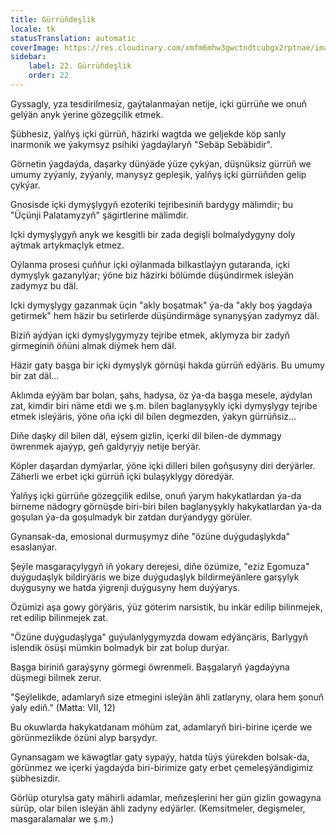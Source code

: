 ```yaml
---
title: Gürrüňdeşlik
locale: tk
statusTranslation: automatic
coverImage: https://res.cloudinary.com/xmfm6mhw3gwctndtcubgx2rptnae/image/upload/v1740468922/small_cover_tratado_de_psicologia_revolucionaria_a4c0dca4e0.webp
sidebar:
    label: 22. Gürrüňdeşlik
    order: 22
---
```

Gyssagly, yza tesdirilmesiz, gaýtalanmaýan netije, içki gürrüňe we onuň gelýän anyk ýerine gözegçilik etmek.

Şübhesiz, ýalňyş içki gürrüň, häzirki wagtda we geljekde köp sanly inarmonik we ýakymsyz psihiki ýagdaýlaryň "Sebäp Sebäbidir".

Görnetin ýagdaýda, daşarky dünýäde ýüze çykýan, düşnüksiz gürrüň we umumy zyýanly, zyýanly, manysyz gepleşik, ýalňyş içki gürrüňden gelip çykýar.

Gnosisde içki dymyşlygyň ezoteriki tejribesiniň bardygy mälimdir; bu "Üçünji Palatamyzyň" şägirtlerine mälimdir.

Içki dymyşlygyň anyk we kesgitli bir zada degişli bolmalydygyny doly aýtmak artykmaçlyk etmez.

Oýlanma prosesi çuňňur içki oýlanmada bilkastlaýyn gutaranda, içki dymyşlyk gazanylýar; ýöne biz häzirki bölümde düşündirmek isleýän zadymyz bu däl.

Içki dymyşlygy gazanmak üçin "akly boşatmak" ýa-da "akly boş ýagdaýa getirmek" hem häzir bu setirlerde düşündirmäge synanyşýan zadymyz däl.

Biziň aýdýan içki dymyşlygymyzy tejribe etmek, aklymyza bir zadyň girmeginiň öňüni almak diýmek hem däl.

Häzir gaty başga bir içki dymyşlyk görnüşi hakda gürrüň edýäris. Bu umumy bir zat däl...

Aklımda eýýäm bar bolan, şahs, hadysa, öz ýa-da başga mesele, aýdylan zat, kimdir biri näme etdi we ş.m. bilen baglanyşykly içki dymyşlygy tejribe etmek isleýäris, ýöne oňa içki dil bilen degmezden, ýakyn gürrüňsiz...

Diňe daşky dil bilen däl, eýsem gizlin, içerki dil bilen-de dymmagy öwrenmek ajaýyp, geň galdyryjy netije berýär.

Köpler daşardan dymýarlar, ýöne içki dilleri bilen goňşusyny diri derýärler. Zäherli we erbet içki gürrüň içki bulaşyklygy döredýär.

Ýalňyş içki gürrüňe gözegçilik edilse, onuň ýarym hakykatlardan ýa-da birneme nädogry görnüşde biri-biri bilen baglanyşykly hakykatlardan ýa-da goşulan ýa-da goşulmadyk bir zatdan durýandygy görüler.

Gynansak-da, emosional durmuşymyz diňe "özüne duýgudaşlykda" esaslanýar.

Şeýle masgaraçylygyň iň ýokary derejesi, diňe özümize, "eziz Egomuza" duýgudaşlyk bildirýäris we bize duýgudaşlyk bildirmeýänlere garşylyk duýgusyny we hatda ýigrenji duýgusyny hem duýýarys.

Özümizi aşa gowy görýäris, ýüz göterim narsistik, bu inkär edilip bilinmejek, ret edilip bilinmejek zat.

"Özüne duýgudaşlyga" guýulanlygymyzda dowam edýänçäris, Barlygyň islendik ösüşi mümkin bolmadyk bir zat bolup durýar.

Başga biriniň garaýşyny görmegi öwrenmeli. Başgalaryň ýagdaýyna düşmegi bilmek zerur.

"Şeýlelikde, adamlaryň size etmegini isleýän ähli zatlaryny, olara hem şonuň ýaly ediň." (Matta: VII, 12)

Bu okuwlarda hakykatdanam möhüm zat, adamlaryň biri-birine içerde we görünmezlikde özüni alyp barşydyr.

Gynansagam we käwagtlar gaty sypaýy, hatda tüýs ýürekden bolsak-da, görünmez we içerki ýagdaýda biri-birimize gaty erbet çemeleşýändigimiz şübhesizdir.

Görlüp oturylsa gaty mähirli adamlar, meňzeşlerini her gün gizlin gowagyna sürüp, olar bilen isleýän ähli zadyny edýärler. (Kemsitmeler, degişmeler, masgaralamalar we ş.m.)

